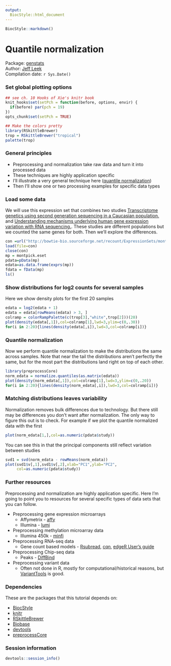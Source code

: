 ```yaml
---
output:
  BiocStyle::html_document
---
```



<!-- These options are set up specifically for Bioconductor flavored Markdown --> 


<!-- rmarkdown v1 -->

<!--
%\VignetteIndexEntry{R Markdown Lecture}
%\VignettePackage{BiocStyle}
%\VignetteEngine{knitr::knitr}
-->

```r
BiocStyle::markdown()
```


# Quantile normalization

Package: [genstats](https://github.com/jtleek/genstats)<br />
Author: [Jeff Leek](www.jtleek.com) <br />
Compilation date: `r Sys.Date()`

### Set global plotting options

```r
## see ch. 10 Hooks of Xie's knitr book
knit_hooks$set(setPch = function(before, options, envir) {
  if(before) par(pch = 19)
})
opts_chunk$set(setPch = TRUE)

## Make the colors pretty
library(RSkittleBrewer)
trop = RSkittleBrewer("tropical")
palette(trop)
```


### General principles

* Preprocessing and normalization take raw data and turn it into processed data
* These techniques are highly application specific
* I'll illustrate a very general technique here ([quantile normalization](https://en.wikipedia.org/wiki/Quantile_normalization))
* Then I'll show one or two processing examples for specific data types


### Load some data

We will use this expression set that combines two studies [Transcriptome genetics using second generation sequencing in a Caucasian population.](http://www.ncbi.nlm.nih.gov/pubmed?term=20220756%5Buid%5D) and [Understanding mechanisms underlying human gene expression variation with RNA sequencing.](http://www.ncbi.nlm.nih.gov/pubmed?term=20220758). These studies are different populations but we counted the same genes for both. Then we'll explore the differences. 

```r
con =url("http://bowtie-bio.sourceforge.net/recount/ExpressionSets/montpick_eset.RData")
load(file=con)
close(con)
mp = montpick.eset
pdata=pData(mp)
edata=as.data.frame(exprs(mp))
fdata = fData(mp)
ls()
```

### Show distributions for log2 counts for several samples

Here we show density plots for the first 20 samples

```r
edata = log2(edata + 1)
edata = edata[rowMeans(edata) > 3, ]
colramp = colorRampPalette(c(trop[3],"white",trop[2]))(20)
plot(density(edata[,1]),col=colramp[1],lwd=3,ylim=c(0,.30))
for(i in 2:20){lines(density(edata[,i]),lwd=3,col=colramp[i])}
```

### Quantile normalization

Now we perform quantile normalization to make the distributions the same across samples. Note that near the tail the distributions aren't perfectly the same, but for the most part the distributions land right on top of each other. 

```r
library(preprocessCore)
norm_edata = normalize.quantiles(as.matrix(edata))
plot(density(norm_edata[,1]),col=colramp[1],lwd=3,ylim=c(0,.20))
for(i in 2:20){lines(density(norm_edata[,i]),lwd=3,col=colramp[i])}
```


### Matching distributions leaves variability

Normalization removes bulk differences due to technology. But there still may be differences you don't want after normalization. The only way to figure this out is to check. For example if we plot the quantile normalized data with the first 

```r
plot(norm_edata[1,],col=as.numeric(pdata$study))
```


You can see this in that the principal components still reflect variation between studies

```r
svd1 = svd(norm_edata - rowMeans(norm_edata))
plot(svd1$v[,1],svd1$v[,2],xlab="PC1",ylab="PC2",
     col=as.numeric(pdata$study))
```


### Further resources

Preprocessing and normalization are highly application specific. Here I'm going to point you to resources for several specific types of data sets that you can follow. 

* Preprocessing gene expression microarrays
  - Affymetrix - [affy](http://www.bioconductor.org/packages/release/bioc/html/affy.html) 
  - Illumina - [lumi](http://www.bioconductor.org/packages/release/bioc/html/lumi.html)
* Preprocessing methylation microarray data
  - Illumina 450k - [minfi](http://bioconductor.org/packages/release/bioc/html/minfi.html)
* Preprocessing RNA-seq data
  - Gene count based models - [Rsubread](http://bioconductor.org/packages/release/bioc/html/Rsubread.html), [cqn](http://www.bioconductor.org/packages/release/bioc/html/cqn.html), [edgeR User's guide](http://bioconductor.org/packages/release/bioc/vignettes/edgeR/inst/doc/edgeRUsersGuide.pdf)
* Preprocessing Chip-seq data
  - Peaks - [DiffBind](http://bioconductor.org/packages/release/bioc/html/DiffBind.html)
* Preprocessing variant data
  - Often not done in R, mostly for computational/historical reasons, but [VariantTools](http://bioconductor.org/packages/release/bioc/html/VariantTools.html) is good.


### Dependencies

These are the packages that this tutorial depends on:

* [BiocStyle](http://www.bioconductor.org/packages/release/bioc/html/BiocStyle.html)
* [knitr](https://cran.r-project.org/package=knitr)
* [RSkittleBrewer](https://github.com/alyssafrazee/RSkittleBrewer)
* [Biobase](http://bioconductor.org/packages/release/bioc/html/Biobase.html)
* [devtools](https://cran.r-project.org/package=devtools)
* [preprocessCore](http://www.bioconductor.org/packages/release/bioc/html/preprocessCore.html)

### Session information

```r
devtools::session_info()
```
